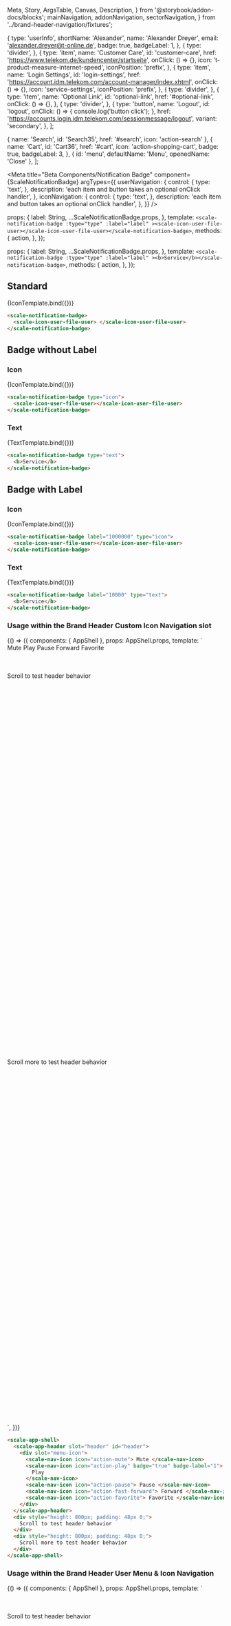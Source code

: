   Meta,
  Story,
  ArgsTable,
  Canvas,
  Description,
} from '@storybook/addon-docs/blocks';
  mainNavigation,
  addonNavigation,
  sectorNavigation,
} from '../brand-header-navigation/fixtures';

  {
    type: 'userInfo',
    shortName: 'Alexander',
    name: 'Alexander Dreyer',
    email: 'alexander.dreyer@t-online.de',
    badge: true,
    badgeLabel: 1,
  },
  {
    type: 'divider',
  },
  {
    type: 'item',
    name: 'Customer Care',
    id: 'customer-care',
    href: 'https://www.telekom.de/kundencenter/startseite',
    onClick: () => {},
    icon: 't-product-measure-internet-speed',
    iconPosition: 'prefix',
  },
  {
    type: 'item',
    name: 'Login Settings',
    id: 'login-settings',
    href: 'https://account.idm.telekom.com/account-manager/index.xhtml',
    onClick: () => {},
    icon: 'service-settings',
    iconPosition: 'prefix',
  },
  {
    type: 'divider',
  },
  {
    type: 'item',
    name: 'Optional Link',
    id: 'optional-link',
    href: '#optional-link',
    onClick: () => {},
  },
  {
    type: 'divider',
  },
  {
    type: 'button',
    name: 'Logout',
    id: 'logout',
    onClick: () => {
      console.log('button click');
    },
    href: 'https://accounts.login.idm.telekom.com/sessionmessage/logout',
    variant: 'secondary',
  },
];

  { name: 'Search', id: 'Search35', href: '#search', icon: 'action-search' },
  {
    name: 'Cart',
    id: 'Cart36',
    href: '#cart',
    icon: 'action-shopping-cart',
    badge: true,
    badgeLabel: 3,
  },
  { id: 'menu', defaultName: 'Menu', openedName: 'Close' },
];

<Meta
  title="Beta Components/Notification Badge"
  component={ScaleNotificationBadge}
  argTypes={{
    userNavigation: {
      control: {
        type: 'text',
      },
      description: 'each item and button takes an optional onClick handler',
    },
    iconNavigation: {
      control: {
        type: 'text',
      },
      description: 'each item and button takes an optional onClick handler',
    },
  }}
/>

  props: {
    label: String,
    ...ScaleNotificationBadge.props,
  },
  template: `
    <scale-notification-badge
      :type="type"
      :label="label"
    ><scale-icon-user-file-user></scale-icon-user-file-user></scale-notification-badge>
  `,
  methods: {
    action,
  },
});

  props: {
    label: String,
    ...ScaleNotificationBadge.props,
  },
  template: `
    <scale-notification-badge
      :type="type"
      :label="label"
    ><b>Service</b></scale-notification-badge>
  `,
  methods: {
    action,
  },
});

## Standard

<Canvas withSource="none">
  <Story name="Standard" args={{}}>
    {IconTemplate.bind({})}
  </Story>
</Canvas>

<ArgsTable story="Standard" />

```html
<scale-notification-badge>
  <scale-icon-user-file-user> </scale-icon-user-file-user>
</scale-notification-badge>
```

## Badge without Label

### Icon

<Canvas withSource="none">
  <Story
    name="Icon"
    args={{
      type: 'icon',
    }}
  >
    {IconTemplate.bind({})}
  </Story>
</Canvas>

```html
<scale-notification-badge type="icon">
  <scale-icon-user-file-user></scale-icon-user-file-user>
</scale-notification-badge>
```

### Text

<Canvas withSource="none">
  <Story
    name="Text"
    args={{
      type: 'text',
    }}
  >
    {TextTemplate.bind({})}
  </Story>
</Canvas>

```html
<scale-notification-badge type="text">
  <b>Service</b>
</scale-notification-badge>
```

## Badge with Label

### Icon

<Canvas withSource="none">
  <Story
    name="Label icon"
    args={{
      type: 'icon',
      label: '1000000',
    }}
  >
    {IconTemplate.bind({})}
  </Story>
</Canvas>

```html
<scale-notification-badge label="1000000" type="icon">
  <scale-icon-user-file-user></scale-icon-user-file-user>
</scale-notification-badge>
```

### Text

<Canvas withSource="none">
  <Story
    name="Label text"
    args={{
      type: 'text',
      label: '1000',
    }}
  >
    {TextTemplate.bind({})}
  </Story>
</Canvas>

```html
<scale-notification-badge label="10000" type="text">
  <b>Service</b>
</scale-notification-badge>
```

### Usage within the Brand Header Custom Icon Navigation slot

<Canvas withSource="none">
  <Story
    name="Brand Header Custom Icon Navigation"
    inline={false}
    height={500}
    args={{
      portalName: '',
      claimLang: 'en',
      mainNavigation: JSON.stringify(mainNavigation),
      iconNavigation: JSON.stringify(iconNavigation),
      addonNavigation: JSON.stringify(addonNavigation),
      sectorNavigation: JSON.stringify(sectorNavigation),
      activeRouteId: 'Third Level 24',
      activeSectorId: 'Personal38',
    }}
  >
    {() => ({
      components: { AppShell },
      props: AppShell.props,
      template: `
        <div class="brand-header-spacing">
          <scale-app-shell>
            <scale-app-header
                slot="header"
                id="header"
                :main-navigation="mainNavigation"
                :icon-navigation="iconNavigation"
                :sector-navigation="sectorNavigation"
                :addon-navigation="addonNavigation"
                :active-route-id="activeRouteId"
                :active-sector-id="activeSectorId"
            >
                <div slot="menu-icon">
                  <scale-nav-icon icon="action-mute">
                    Mute
                  </scale-nav-icon>
                  <scale-nav-icon icon="action-play" badge="true" badge-label="1">
                    Play
                  </scale-nav-icon>
                  <scale-nav-icon icon="action-pause">
                    Pause
                  </scale-nav-icon>
                  <scale-nav-icon icon="action-fast-forward">
                    Forward
                  </scale-nav-icon>
                  <scale-nav-icon icon="action-favorite">
                    Favorite
                  </scale-nav-icon>
                </div>
            </scale-app-header>
            <div style="height: 800px; padding: 48px 0;">Scroll to test header behavior</div>
            <div style="height: 800px; padding: 48px 0;">Scroll more to test header behavior</div>
          </scale-app-shell>
        </div>
      `,
    })}
  </Story>
</Canvas>

```html
<scale-app-shell>
  <scale-app-header slot="header" id="header">
    <div slot="menu-icon">
      <scale-nav-icon icon="action-mute"> Mute </scale-nav-icon>
      <scale-nav-icon icon="action-play" badge="true" badge-label="1">
        Play
      </scale-nav-icon>
      <scale-nav-icon icon="action-pause"> Pause </scale-nav-icon>
      <scale-nav-icon icon="action-fast-forward"> Forward </scale-nav-icon>
      <scale-nav-icon icon="action-favorite"> Favorite </scale-nav-icon>
    </div>
  </scale-app-header>
  <div style="height: 800px; padding: 48px 0;">
    Scroll to test header behavior
  </div>
  <div style="height: 800px; padding: 48px 0;">
    Scroll more to test header behavior
  </div>
</scale-app-shell>
```

### Usage within the Brand Header User Menu & Icon Navigation

<Canvas withSource="none">
  <Story
    name="Brand Header User Menu & Icon Navigation"
    inline={false}
    height={500}
    args={{
      portalName: '',
      claimLang: 'en',
      mainNavigation: JSON.stringify(mainNavigation),
      iconNavigation: JSON.stringify(iconNavigation),
      addonNavigation: JSON.stringify(addonNavigation),
      sectorNavigation: JSON.stringify(sectorNavigation),
      userNavigation: JSON.stringify(userNavigation),
      activeRouteId: 'Third Level 24',
      activeSectorId: 'Personal38',
      logoTitle: 'Custom Logo Title',
      logoHref: '#custom-href',
    }}
  >
    {() => ({
      components: { AppShell },
      props: AppShell.props,
      template: `
        <div class="brand-header-spacing">
          <scale-app-shell
            :logo-title="logoTitle"
            :logo-href="logoHref"
            :logo-click="logoClick"
            :portal-name="portalName"
            :claim-lang="claimLang"
            :main-navigation="mainNavigation"
            :icon-navigation="iconNavigation"
            :sector-navigation="sectorNavigation"
            :user-navigation="userNavigation"
            :addon-navigation="addonNavigation"
            :active-route-id="activeRouteId"
            :active-sector-id="activeSectorId"
          >
            <div style="height: 800px; padding: 48px 0;">Scroll to test header behavior</div>
            <div style="height: 800px; padding: 48px 0;">Scroll more to test header behavior</div>
          </scale-app-shell>
        </div>
      `,
    })}
  </Story>
</Canvas>

```html
<scale-app-shell claim-lang="en" logo-title="App Name" logo-href="/">
  <div style="height: 800px; padding: 48px 0;">
    Scroll to test header behavior
  </div>
  <div style="height: 800px; padding: 48px 0;">
    Scroll more to test header behavior
  </div>
</scale-app-shell>
```
